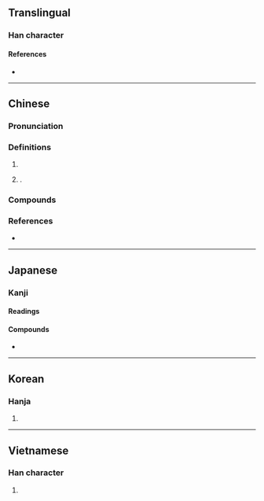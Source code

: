 {{also|珐}}
{{character info}}
==Translingual==

===Han character===
{{Han char|rn=96|rad=玉|as=08|sn=12|four=14131|canj=MGEGI|ids=⿰𤣩法}}

====References====
* {{Han ref|kx=0736.081|dkj=21088|hdz=21123.090|uh=743A|ud=29754|bh=B557|bd=46423}}

----

==Chinese==
{{zh-forms|s=珐}}

===Pronunciation===
{{zh-pron
|m=fà
|c=faat3,fat3
|cat=pn
}}

===Definitions===
{{zh-hanzi}}

# {{zh-used in|琺瑯}}
# {{surname|zh}}.

===Compounds===
{{zh-der|琺蛺蝶|琺瑯|琺瑯彩|琺瑯質}}

===References===
* {{R:yue:mfccd}}

----

==Japanese==

===Kanji===
{{ja-kanji|rs=玉08}}

====Readings====
{{ja-readings
|goon=ほう
|kanon=ほう}}

====Compounds====
* {{ja-r|琺瑯|ほうろう}}

----

==Korean==

===Hanja===
{{ko-hanja|hangeul=법|eumhun=|rv=beop|mr=pŏp|y=pep}}

# {{rfdef|ko|sort=玉08}}

----

==Vietnamese==

===Han character===
{{vi-readings|reading=pháp|rs=玉08}}

# {{rfdef|vi}}

{{cln|vi|Han tu}}